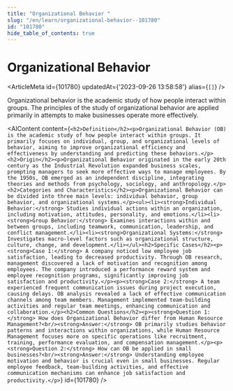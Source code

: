 ```yaml
---
title: "Organizational Behavior "
slug: "/en/learn/organizational-behavior--101780"
id: "101780"
hide_table_of_contents: true
---
```



# Organizational Behavior 

<ArticleMeta id={101780} updatedAt={'2023-09-26 13:58:58'} alias={`[]`} />
<div className='border-solid border-b border-t-0 my-4 border-[var(--ifm-color-gray-300)]' />

Organizational behavior is the academic study of how people interact within groups. The principles of the study of organizational behavior are applied primarily in attempts to make businesses operate more effectively.

<AIContent content={`<h2>Definition</h2><p>Organizational Behavior (OB) is the academic study of how people interact within groups. It primarily focuses on individual, group, and organizational levels of behavior, aiming to improve organizational efficiency and effectiveness by understanding and predicting these behaviors.</p><h2>Origin</h2><p>Organizational Behavior originated in the early 20th century as the Industrial Revolution expanded business scales, prompting managers to seek more effective ways to manage employees. By the 1950s, OB emerged as an independent discipline, integrating theories and methods from psychology, sociology, and anthropology.</p><h2>Categories and Characteristics</h2><p>Organizational Behavior can be divided into three main levels: individual behavior, group behavior, and organizational systems.</p><ul><li><strong>Individual Behavior:</strong> Studies individual actions within an organization, including motivation, attitudes, personality, and emotions.</li><li><strong>Group Behavior:</strong> Examines interactions within and between groups, including teamwork, communication, leadership, and conflict management.</li><li><strong>Organizational Systems:</strong> Investigates macro-level factors such as organizational structure, culture, change, and development.</li></ul><h2>Specific Cases</h2><p><strong>Case 1:</strong> A company noticed low employee job satisfaction, leading to decreased productivity. Through OB research, management discovered a lack of motivation and recognition among employees. The company introduced a performance reward system and employee recognition programs, significantly improving job satisfaction and productivity.</p><p><strong>Case 2:</strong> A team experienced frequent communication issues during project execution, causing delays. OB analysis revealed a lack of effective communication channels among team members. Management implemented team-building activities and regular team meetings, enhancing communication and collaboration.</p><h2>Common Questions</h2><p><strong>Question 1:</strong> How does Organizational Behavior differ from Human Resource Management?<br/><strong>Answer:</strong> OB primarily studies behavior patterns and interactions within organizations, while Human Resource Management focuses more on specific operations like recruitment, training, performance evaluation, and compensation management.</p><p><strong>Question 2:</strong> How can OB be applied in small businesses?<br/><strong>Answer:</strong> Understanding employee motivation and behavior is crucial even in small businesses. Regular employee feedback, team-building activities, and effective communication mechanisms can enhance job satisfaction and productivity.</p>`} id={101780} />

